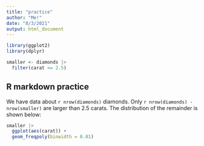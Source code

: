 ```yaml
---
title: "practice"
author: "Me!"
date: "8/3/2021"
output: html_document
---
```


```r
library(ggplot2)
library(dplyr)

smaller <- diamonds |>
  filter(carat <= 2.5)
```

## R markdown practice

We have data about `r nrow(diamonds)` diamonds. Only `r nrow(diamonds) - nrow(smaller)` are larger than 2.5 carats. The distribution of the remainder is shown below:

```r
smaller |>
  ggplot(aes(carat)) +
  geom_freqpoly(binwidth = 0.01)
```
```r

```

